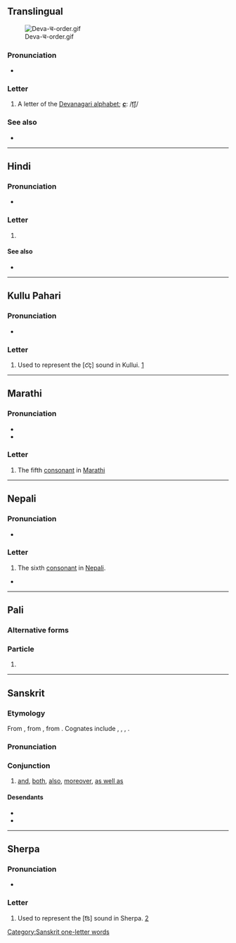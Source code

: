 {{character info}}
==Translingual==
[[File:Deva-च-order.gif|thumb]]

===Pronunciation===
* {{IPA|mul|/t͡ɕə/|/t͡ʃə/|/t͡sə/}}

===Letter===
{{mul-Deva|c}}

# A letter of the [[Devanagari alphabet]]; '''''[[c]]''''': /[[t͡ʃ]]/

===See also===
* {{list:Devanagari script letters/mul}}

----

==Hindi==

===Pronunciation===
* {{hi-IPA|च.}}

===Letter===
{{head|hi|letter}}

# {{n-g|the sixth [[consonant]] in [[Hindi]]}}

====See also====
* {{list:Devanagari script letters/hi}}

----

==Kullu Pahari==

===Pronunciation===
* {{IPA|kfx|[c͡ç]}}

===Letter===
{{head|kfx|letter|tr=c}}

# Used to represent the [c͡ç] sound in Kullui. [https://omniglot.com/writing/kullui.htm]

----

==Marathi==

===Pronunciation===
* {{IPA|mr|/t͡ɕə/|/t͡sə/}}
* {{audio|mr|LL-Q1571 (mar)-नंदिनी रानडे-च.wav|Audio}}

===Letter===
{{head|mr|letter|tr=ca, ċa}}

# The fifth [[consonant]] in [[Marathi]]

----

==Nepali==

===Pronunciation===
* {{ne-IPA}}

===Letter===
{{head|ne|letter}}

# The sixth [[consonant]] in [[Nepali]].

*

----

==Pali==

===Alternative forms===
{{pi-alt|Latn=ca}}

===Particle===
{{head|pi|particle}}

# {{pi-sc|Deva|ca}}

----

==Sanskrit==

===Etymology===
From {{inh|sa|inc-pro|*-ća}}, from {{inh|sa|iir-pro|*-ča}}, from {{inh|sa|ine-pro|*-kʷe||and}}. Cognates include {{cog|peo|-𐎨𐎠|ts=cā}}, {{cog|la|-que}}, {{cog|grc|τε}}, {{cog|got|-𐌿𐌷}}.

===Pronunciation===
{{sa-IPA}}

===Conjunction===
{{head|sa|conjunction}}

# [[and]], [[both]], [[also]], [[moreover]], [[as well as]]
#: {{ux|sa|अविर् अश्वाश् '''च'''|tr=ávir áśvāś '''ca'''|the sheep '''and''' the horses}}

[[Category:Sanskrit one-letter words]]

====Desendants====
* {{desc|kls|že}}
* {{desc|pi|ca}}

----

==Sherpa==

===Pronunciation===
* {{xsr-IPA}}

===Letter===
{{head|xsr|letter}}

# Used to represent the [t͡s] sound in Sherpa. [https://omniglot.com/writing/sherpa.htm]